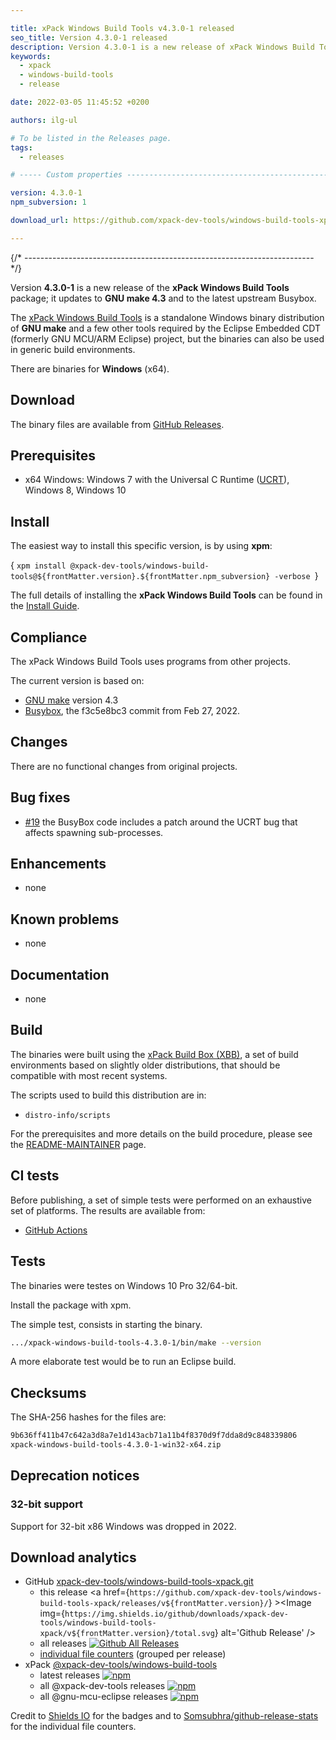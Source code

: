 ```yaml
---

title: xPack Windows Build Tools v4.3.0-1 released
seo_title: Version 4.3.0-1 released
description: Version 4.3.0-1 is a new release of xPack Windows Build Tools.
keywords:
  - xpack
  - windows-build-tools
  - release

date: 2022-03-05 11:45:52 +0200

authors: ilg-ul

# To be listed in the Releases page.
tags:
  - releases

# ----- Custom properties -----------------------------------------------------

version: 4.3.0-1
npm_subversion: 1

download_url: https://github.com/xpack-dev-tools/windows-build-tools-xpack/releases/tag/v4.3.0-1/

---
```



{/* ------------------------------------------------------------------------ */}

Version **4.3.0-1** is a new release of the **xPack Windows Build Tools** package; it updates to **GNU make 4.3** and to the latest upstream Busybox.

<!-- truncate -->

<PageMetadata title={frontMatter.seo_title} />

The [xPack Windows Build Tools](https://xpack-dev-tools.github.io/windows-build-tools-xpack/)
is a standalone Windows binary distribution of
**GNU make** and a few other tools required by the Eclipse Embedded CDT
(formerly GNU MCU/ARM Eclipse) project, but the binaries can also be used in
generic build environments.

There are binaries for **Windows** (x64).

## Download

The binary files are available from <a href={frontMatter.download_url}>GitHub Releases</a>.

## Prerequisites

- x64 Windows: Windows 7 with the Universal C Runtime
  ([UCRT](https://support.microsoft.com/en-us/topic/update-for-universal-c-runtime-in-windows-c0514201-7fe6-95a3-b0a5-287930f3560c)),
  Windows 8, Windows 10

## Install

The easiest way to install this specific version, is by using **xpm**:

<CodeBlock language="console"> {
`xpm install @xpack-dev-tools/windows-build-tools@${frontMatter.version}.${frontMatter.npm_subversion} -verbose
`} </CodeBlock>

The full details of installing the **xPack Windows Build Tools**
can be found in the [Install Guide](/docs/install/).

## Compliance

The xPack Windows Build Tools uses programs from other projects.

The current version is based on:

- [GNU make](https://ftpmirror.gnu.org/make/) version 4.3
- [Busybox](https://github.com/rmyorston/busybox-w32), the f3c5e8bc3
commit from Feb 27, 2022.

## Changes

There are no functional changes from original projects.

## Bug fixes

- [#19](https://github.com/xpack-dev-tools/windows-build-tools-xpack/issues/19)
  the BusyBox code includes a patch around the UCRT bug that affects spawning
  sub-processes.

## Enhancements

- none

## Known problems

- none

## Documentation

- none

## Build

The binaries were built using the
[xPack Build Box (XBB)](https://xpack.github.io/xbb/), a set
of build environments based on slightly older distributions, that should be
compatible with most recent systems.

The scripts used to build this distribution are in:

- `distro-info/scripts`

For the prerequisites and more details on the build procedure, please see the
[README-MAINTAINER](https://github.com/xpack-dev-tools/windows-build-tools-xpack/blob/xpack/README-MAINTAINER.md) page.

## CI tests

Before publishing, a set of simple tests were performed on an exhaustive
set of platforms. The results are available from:

- [GitHub Actions](https://github.com/xpack-dev-tools/windows-build-tools-xpack/actions/)

## Tests

The binaries were testes on Windows 10 Pro 32/64-bit.

Install the package with xpm.

The simple test, consists in starting the binary.

```sh
.../xpack-windows-build-tools-4.3.0-1/bin/make --version
```

A more elaborate test would be to run an Eclipse build.

## Checksums

The SHA-256 hashes for the files are:

```txt
9b636ff411b47c642a3d8a7e1d143acb71a11b4f8370d9f7dda8d9c848339806
xpack-windows-build-tools-4.3.0-1-win32-x64.zip

```

## Deprecation notices

### 32-bit support

Support for 32-bit x86 Windows was dropped in 2022.

## Download analytics

- GitHub [xpack-dev-tools/windows-build-tools-xpack.git](https://github.com/xpack-dev-tools/windows-build-tools-xpack/)
  - this release <a href={`https://github.com/xpack-dev-tools/windows-build-tools-xpack/releases/v${frontMatter.version}/`} ><Image img={`https://img.shields.io/github/downloads/xpack-dev-tools/windows-build-tools-xpack/v${frontMatter.version}/total.svg`} alt='Github Release' /></a>
  - all releases [![Github All Releases](https://img.shields.io/github/downloads/xpack-dev-tools/windows-build-tools-xpack/total.svg)](https://github.com/xpack-dev-tools/windows-build-tools-xpack/releases/)
  - [individual file counters](https://somsubhra.github.io/github-release-stats/?username=xpack-dev-tools&repository=windows-build-tools-xpack) (grouped per release)
- xPack [@xpack-dev-tools/windows-build-tools](https://github.com/xpack-dev-tools/windows-build-tools-xpack/)
  - latest releases [![npm](https://img.shields.io/npm/dw/@xpack-dev-tools/windows-build-tools.svg)](https://www.npmjs.com/package/@xpack-dev-tools/windows-build-tools/)
  - all @xpack-dev-tools releases [![npm](https://img.shields.io/npm/dt/@xpack-dev-tools/windows-build-tools.svg)](https://www.npmjs.com/package/@xpack-dev-tools/windows-build-tools/)
  - all @gnu-mcu-eclipse releases [![npm](https://img.shields.io/npm/dt/@gnu-mcu-eclipse/windows-build-tools.svg)](https://www.npmjs.com/package/@gnu-mcu-eclipse/windows-build-tools/)

Credit to [Shields IO](https://shields.io) for the badges and to
[Somsubhra/github-release-stats](https://github.com/Somsubhra/github-release-stats)
for the individual file counters.
